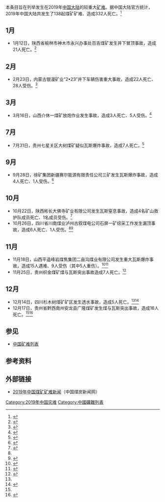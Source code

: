 本条目旨在列举发生在2019年[[中国大陆|中国大陆]]的较重大[[矿难|矿难]]。据中国大陆官方统计，2019年中国大陆共发生了138起煤矿矿难、造成332人死亡。<ref>{{Cite web|title=陷落煤山：26万罹难人数背后，煤矿安全生产去路何在？|url=https://www.thepaper.cn/newsDetail_forward_8919924|accessdate=2020-11-13|author=|date=|format=|work=|publisher=澎湃新闻|language=|dead-url=no|archive-date=2020-11-13|archive-url=https://web.archive.org/web/20201113024205/https://www.thepaper.cn/newsDetail_forward_8919924}}</ref>

== 1月 ==

* 1月12日，陕西省榆林市神木市永兴办事处百吉煤矿发生井下冒顶事故，造成21人死亡。<ref>{{Cite web|title=陕西神木矿难致21人死亡 为什么又是神木？|url=https://finance.sina.com.cn/chanjing/cyxw/2019-01-13/doc-ihqfskcn6722420.shtml|accessdate=2020-12-24|author=|date=2019-01-13|last=|format=|work=|publisher=财经网|agency=新浪|language=}}</ref>

== 2月 ==

* 2月23日，内蒙古银漫矿业“2•23”井下车辆伤害重大事故，造成22人死亡、28人受伤。<ref>{{Cite web|title=内蒙古银漫矿业“2•23”重大事故调查报告公布|url=http://www.xinhuanet.com/yingjijiuyuan/2019-10/25/c_1210326057.htm|accessdate=2020-12-24|author=|date=|format=|work=|publisher=新华网|language=}}</ref>

== 3月 ==

* 3月16日，山西介休一煤矿放炮作业发生事故，造成3人死亡、5人受伤。<ref>{{Cite web|title=山西介休一煤矿放炮作业发生事故致3死5伤|url=https://news.sina.com.cn/c/2019-03-16/doc-ihsxncvh2997076.shtml|accessdate=2020-12-24|author=|date=2019-03-16|last=|format=|work=|publisher=新京报|agency=新浪|language=}}</ref>

== 7月 ==

* 7月31日，贵州七星关区大树煤矿疑似瓦斯爆炸事故，造成7人死亡。<ref>{{Cite web|title=贵州七星关区大树煤矿疑似瓦斯爆炸事故致7人遇难|url=http://www.xinhuanet.com/local/2019-08/02/c_1124831265.htm|accessdate=2020-12-24|author=|date=|format=|work=|publisher=新华网|language=|archive-date=2020-08-05|archive-url=https://web.archive.org/web/20200805192617/http://www.xinhuanet.com/local/2019-08/02/c_1124831265.htm|dead-url=no}}</ref>

== 9月 ==

* 9月28日，徐矿集团新疆赛尔能源有限责任公司三矿发生瓦斯爆炸事故，造成4人死亡、1人受伤。<ref>{{Cite web|title=4死1伤！徐矿赛尔三矿“9·28”瓦斯爆炸事故27人被追责！|url=https://new.qq.com/omn/20200814/20200814A06MX100.html?pc|accessdate=2020-12-24|author=|date=|format=|work=|publisher=腾讯|language=}}</ref>

== 10月 ==

* 10月22日，陕西彬长大佛寺矿业有限公司发生瓦斯窒息事故，造成4名矿山救护队成员死亡、1名成员受伤。<ref name=":0">{{Cite web|title=10月以来已发生6起矿难 秋冬安全生产事故为何多发？|url=https://finance.sina.com.cn/china/2019-11-28/doc-iihnzahi3792360.shtml|accessdate=2020-12-24|author=陈鑫|date=2019-11-28|last=|format=|work=|publisher=新浪|language=}}</ref>
* 10月26日，四川省川南煤业泸州古叙煤电公司石屏一矿综采工作发生漏顶事故，造成6人死亡、1人受伤。<ref name=":0" /><ref>{{Cite web|title=四川省川南煤业泸州古叙煤电有限公司石屏一矿“10.26”较大顶板事故调查报告|url=https://sc.chinacoal-safety.gov.cn/page/inf_srcd5858b68-ad88-4d9e-b90a-4f7255e4f6c3.html|accessdate=|author=|date=2020-01-17|format=|publisher=四川煤矿安全监察局|language=|archive-date=2020-08-09|archive-url=https://web.archive.org/web/20200809202053/http://sc.chinacoal-safety.gov.cn/page/inf_srcd5858b68-ad88-4d9e-b90a-4f7255e4f6c3.html|dead-url=no}}</ref>

== 11月 ==

* 11月18日，山西平遥峰岩煤焦集团二亩沟煤业有限公司发生重大瓦斯爆炸事故，造成15人遇难、9人受伤（其中5人重伤）。<ref name=":1">{{Cite web|title=近期矿难事故反思及相关信息传播经验启示|url=http://yuqing.people.com.cn/n1/2020/0102/c429781-31532244.html|accessdate=2020-12-24|author=|date=|format=|work=|publisher=[[人民网|人民网]]|language=|archive-date=2020-01-06|archive-url=https://web.archive.org/web/20200106175725/http://yuqing.people.com.cn/n1/2020/0102/c429781-31532244.html|dead-url=no}}</ref><ref>{{Cite web|title=山西平遥煤矿爆炸追踪：涉事公司负责人正配合调查|url=https://finance.sina.com.cn/chanjing/gsnews/2019-11-21/doc-iihnzhfz0796757.shtml|accessdate=2020-12-24|author=|date=2019-11-21|last=|format=|work=|publisher=新京报|agency=新浪|language=}}</ref>
* 11月25日，贵州织金煤矿煤与瓦斯突出事故造成7人死亡。<ref>{{Cite web|title=贵州织金煤矿煤与瓦斯突出事故搜救结束7人遇难|url=http://www.xinhuanet.com/local/2019-12/01/c_1125294800.htm|accessdate=2020-12-24|author=|date=|format=|work=|publisher=新华网|language=|archive-date=2020-08-05|archive-url=https://web.archive.org/web/20200805094555/http://www.xinhuanet.com/local/2019-12/01/c_1125294800.htm|dead-url=no}}</ref>

== 12月 ==

* 12月14日，四川杉木树煤矿矿区发生透水事故，造成5人死亡。<ref name=":1" /><ref>{{Cite web|title=四川通报杉木树煤矿“12·14”水害事故调查结果 15人被移送纪检监察机关|url=http://www.xinhuanet.com/2020-12/16/c_1126869783.htm|accessdate=2020-12-24|author=|date=|format=|work=|publisher=[[新华网|新华网]]|language=|archive-date=2021-01-29|archive-url=https://web.archive.org/web/20210129064205/http://www.xinhuanet.com/2020-12/16/c_1126869783.htm}}</ref>
* 12月17日，贵州省黔西南州安龙县广隆煤矿发生煤与瓦斯突出事故，造成16人死亡。<ref name=":1" /><ref>{{Cite web|title=持续更新丨贵州省安龙县广隆煤矿煤与瓦斯突出事故抢险搜救工作结束|url=http://m.news.cctv.com/2019/12/17/ARTIHgnEY1Ue5n8pYG9kEhYG191217.shtml|accessdate=2020-12-24|author=|date=|format=|work=|publisher=中国中央电视台|language=|archive-date=2019-12-17|archive-url=https://web.archive.org/web/20191217181441/http://m.news.cctv.com/2019/12/17/ARTIHgnEY1Ue5n8pYG9kEhYG191217.shtml|dead-url=no}}</ref>

== 参见 ==

* [[中国矿难列表|中国矿难列表]]

== 参考资料 ==
{{reflist|2}}

== 外部链接 ==

* [http://www.cwestc.com/MroeNews.aspx?gd=34&page=2 2019年中国煤矿矿难新闻]{{Wayback|url=http://www.cwestc.com/MroeNews.aspx?gd=34&page=2 |date=20170311020810 }}（中国煤炭新闻网）
{{中国矿难}}

[[Category:2019年中国灾难|Category:2019年中国灾难]]
[[Category:中國礦難列表|Category:中國礦難列表]]